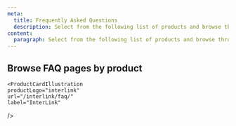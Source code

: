 ```yaml
---
meta:
  title: Frequently Asked Questions
  description: Select from the following list of products and browse through the FAQ to find answers to commonly asked questions.
content:
  paragraph: Select from the following list of products and browse through the FAQ to find answers to commonly asked questions.
---
```


<ProductHeader
  productName="Frequently Asked Questions"
  productLogo="generic"
  description="Find answers to commonly asked questions for Scaleway products and services."
/>

## Browse FAQ pages by product

<Grid>

  <ProductCardIllustration
    productLogo="accountExperience"
    url="/account/faq/"
    label="Account"
  />

  <ProductCardIllustration
    productLogo="appleSilicon"
    url="/apple-silicon/faq/"
    label="Apple silicon"
  />

  <ProductCardIllustration
    productLogo="auditTrail"
    url="/audit-trail/faq/"
    label="Audit Trail"
  />

  <ProductCardIllustration
    productLogo="accountBilling"
    url="/billing/faq/"
    label="Billing"
  />

  <ProductCardIllustration
    productLogo="blockStorage"
    url="/block-storage/faq/"
    label="Block Storage"
  />

  <ProductCardIllustration
    productLogo="cockpit"
    url="/cockpit/faq/"
    label="Cockpit"
  />

  <ProductCardIllustration
    productLogo="containerRegistry"
    url="/container-registry/faq/"
    label="Container Registry"
  />

  <ProductCardIllustration
    productLogo="dedibox"
    url="/dedibox/faq/"
    label="Dedibox"
  />

  <ProductCardIllustration
    productLogo="dedibox"
    url="/dedibox-scaleway/faq/"
    label="Dedibox in the Scaleway console"
  />

  <ProductCardIllustration
    productLogo="dediboxVps"
    url="/dedibox-vps/faq/"
    label="Dedibox VPS"
  />

  <ProductCardIllustration
    productLogo="distributedDataLab"
    url="/data-lab/faq/"
    label="Distributed Data Lab"
  />

  <ProductCardIllustration
    productLogo="domainsAndDns"
    url="/domains-and-dns/faq/"
    label="Domains and DNS"
  />

  <ProductCardIllustration
    productLogo="edgeServices"
    url="/edge-services/faq/"
    label="Edge Services"
  />

  <ProductCardIllustration
    productLogo="elasticMetal"
    url="/elastic-metal/faq/"
    label="Elastic Metal"
  />

  <ProductCardIllustration
    productLogo="environmentalFootprintCalculator"
    url="/environmental-footprint/faq/"
    label="Environmental Footprint Calculator"
  />


  <ProductCardIllustration
    productLogo="generativeApi"
    url="/generative-apis/faq/"
    label="Generative APIs"
  />

  <ProductCardIllustration
    productLogo="iam"
    url="/iam/faq/"
    label="Identity & Access Management"
  />

  <ProductCardIllustration
    productLogo="inference"
    url="/billing/faq/"
    label="Managed Inference"
  />

  <ProductCardIllustration
    productLogo="instance"
    url="/instances/faq/"
    label="Instances"
  />

    <ProductCardIllustration
    productLogo="interlink"
    url="/interlink/faq/"
    label="InterLink"
  />

  <ProductCardIllustration
    productLogo="iotHub"
    url="/iot-hub/faq/"
    label="IoT Hub"
  />

  <ProductCardIllustration
    productLogo="ipam"
    url="/ipam/faq/"
    label="IPAM"
  />

  <ProductCardIllustration
    productLogo="kms"
    url="/key-manager/faq/"
    label="Key Manager"
  />

  <ProductCardIllustration
    productLogo="k8sKapsule"
    url="/kubernetes/faq/"
    label="Kubernetes"
  />

  <ProductCardIllustration
    productLogo="loadBalancers"
    url="/load-balancer/faq/"
    label="Load Balancer"
  />

  <ProductCardIllustration
    productLogo="managedDatabase"
    url="/managed-databases-for-postgresql-and-mysql/faq/"
    label="Managed Database for PostgreSQL and MySQL"
  />

  <ProductCardIllustration
    productLogo="redis"
    url="/managed-databases-for-redis/faq/"
    label="Managed Database for Redis™"
  />

  <ProductCardIllustration
    productLogo="sns"
    url="/messaging/faq/"
    label="Messaging and Queuing"
  />

  <ProductCardIllustration
    productLogo="objectStorage"
    url="/object-storage/faq/"
    label="Object Storage"
  />

  <ProductCardIllustration
    productLogo="publicGateway"
    url="/public-gateways/faq/"
    label="Public Gateways"
  />

  <ProductCardIllustration
    productLogo="secretManager"
    url="/secret-manager/faq//"
    label="Secret Manager"
  />

  <ProductCardIllustration
    productLogo="containers"
    url="/serverless-containers/faq/"
    label="Serverless Containers"
  />

  <ProductCardIllustration
    productLogo="functions"
    url="/serverless-functions/faq/"
    label="Serverless Functions"
  />

  <ProductCardIllustration
    productLogo="serverlessJob"
    url="/serverless-jobs/faq/"
    label="Serverless Jobs"
  />

  <ProductCardIllustration
    productLogo="serverlessDB"
    url="/serverless-sql-databases/faq/"
    label="Serverless SQL Databases"
  />

  <ProductCardIllustration
    productLogo="transactionalEmail"
    url="/transactional-email/faq/"
    label="Transactional Email"
  />

  <ProductCardIllustration
    productLogo="vpc"
    url="/vpc/faq/"
    label="VPC"
  />

</Grid>

